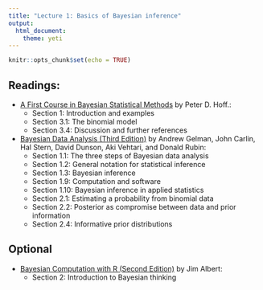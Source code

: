 ```yaml
---
title: "Lecture 1: Basics of Bayesian inference"
output: 
  html_document:
    theme: yeti
---
```


```r
knitr::opts_chunk$set(echo = TRUE)
```


## Readings:

- [A First Course in Bayesian Statistical Methods](https://find.library.duke.edu/catalog/DUKE004968562) by Peter D. Hoff.:
    + Section 1: Introduction and examples
    + Section 3.1: The binomial model 
    + Section 3.4: Discussion and further references




- [Bayesian Data Analysis (Third Edition)](https://find.library.duke.edu/catalog/DUKE006588051?utm_campaign=bento&utm_content=bento_result_link&utm_source=library.duke.edu&utm_medium=referral/) by Andrew Gelman, John Carlin, Hal Stern, David Dunson, Aki Vehtari, and Donald Rubin:
    + Section 1.1: The three steps of Bayesian data analysis
    + Section 1.2: General notation for statistical inference
    + Section 1.3: Bayesian inference
    + Section 1.9: Computation and software
    + Section 1.10: Bayesian inference in applied statistics
    + Section 2.1: Estimating a probability from binomial data
    + Section 2.2: Posterior as compromise between data and prior information
    + Section 2.4: Informative prior distributions



## Optional    
- [Bayesian Computation with R (Second Edition)](https://www.amazon.com/Bayesian-Computation-R-Use/dp/0387922970) by Jim Albert:
    + Section 2: Introduction to Bayesian thinking
